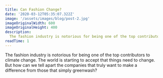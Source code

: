 ```yaml
---
title: Can Fashion Change?
date: '2020-03-12T05:35:07.322Z'
image: '/assets/images/blog/post-2.jpg'
imageOriginalWidth: 600
imageOriginalHeight: 400
description:
  The fashion industry is notorious for being one of the top contributors to climate change. The world is starting to accept that things need to change. But how can we tell apart the companies that truly want to make a difference from those that simply greenwash?
readTime: 1
---
```


The fashion industry is notorious for being one of the top contributors to climate change. The world is starting to accept that things need to change. But how can we tell apart the companies that truly want to make a difference from those that simply greenwash?
